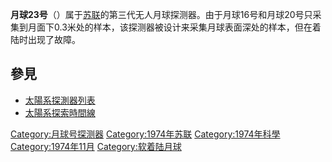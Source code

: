 {{Infobox spaceflight
| name                   = ''月球23号''
| image                  = Luna23 figure.png
| image_caption          = 月球23号在月球表面图像<br>A：上升级，D：下降级。 

| mission_type           = [[采样返回|月球样品采集]]
| operator               = 
| COSPAR_ID              = 1974-084A
| SATCAT                 = 7491
| mission_duration       = 12天

| spacecraft_bus         = 
| manufacturer           = 
| dry_mass               = {{convert|5600|kg|abbr=on}}
| launch_mass            = {{Convert|5800|kg|abbr=on}}

| launch_date            = 1974年10月28日14:30:32（UTC）
| launch_rocket          = [[質子K型運載火箭|质子-K]]/[[D组级|D]]
| launch_site            = [[拜科努尔航天发射场|拜科努尔航天发射场]]
| launch_contractor      = 
| last_contact           = 1974年11月9日（UTC）

| orbit_epoch            = 1974年11月2日
| orbit_reference        = [[绕月轨道|绕月轨道]]
| orbit_regime           = 
| orbit_periapsis        = {{Convert|94|km|abbr=on}}
| orbit_apoapsis         = {{Convert|104|km|abbr=on}}
| orbit_inclination      = 138°
| orbit_eccentricity     = 0.00272
| orbit_period           = 119分钟
| apsis                  = 月

| interplanetary         = {{Infobox spaceflight/IP
 | type             = orbiter
 | object           = [[月球|月球]]
 | orbits           = ~48
 | arrival_date     = 1974年11月2日
 }} {{Infobox spaceflight/IP
 | type             = lander
 | object           = [[月球|月球]]
 | arrival_date     = 1974年11月6日
 | location         = {{Lunar coords and quad cat|12.6669|N|62.1511|E}}
 }} 

}}

'''月球23号'''（{{lang-ru|Луна 23}}）属于[[苏联|苏联]]的第三代无人月球探测器。由于月球16号和月球20号只采集到月面下0.3米处的样本，该探测器被设计来采集月球表面深处的样本，但在着陆时出现了故障。

==參見==
*[[太陽系探測器列表|太陽系探測器列表]]
*[[太陽系探索時間線|太陽系探索時間線]]

{{月球计划}}
{{月球任務}}

[[Category:月球号探测器|Category:月球号探测器]]
[[Category:1974年苏联|Category:1974年苏联]]
[[Category:1974年科學|Category:1974年科學]]
[[Category:1974年11月|Category:1974年11月]]
[[Category:软着陆月球|Category:软着陆月球]]